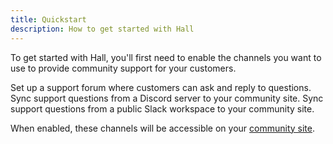 ```yaml
---
title: Quickstart
description: How to get started with Hall
---
```


To get started with Hall, you'll first need to enable the channels you want to use to provide community support for your customers.

<CardGroup cols="1">
<Card title="Support forum" href="/channels/support-forum">
  Set up a support forum where customers can ask and reply to questions.
</Card>
<Card
  title="Discord"
  icon="discord"
  href="/channels/discord"
>
  Sync support questions from a Discord server to your community site.
</Card>
<Card
  title="Slack"
  icon="slack"
  href="/channels/slack"
>
  Sync support questions from a public Slack workspace to your community site.
</Card>
</CardGroup>

When enabled, these channels will be accessible on your [community site](/community-site).